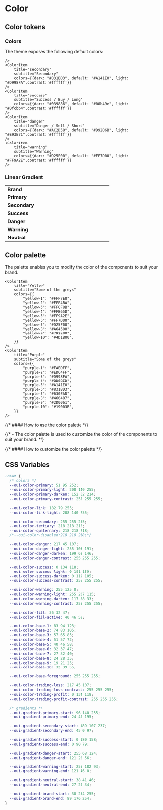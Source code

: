 
<Meta title="Design Tokens/Color"/>

# Color

## Color tokens

### Colors

The theme exposes the following default colors:

<ColorPalette>
    <ColorItem
        title="primary"
        subtitle="Brand / Main"
         colors={{dark: "#3347FD", default: "#335FFC", light: "#608cff",contrast:'#ffffff'}}
       
    />
    <ColorItem
        title="secondary"
        subtitle="Secondary"
        colors={{dark: "#831BD3", default: "#A141E0", light: "#D998FA",contrast:'#ffffff'}}
    />
    <ColorItem
        title="success"
        subtitle="Success / Buy / Long"
        colors={{dark: "#039886", default: "#00b49e", light: "#0fcbb4",contrast:'#ffffff'}}
    />
    <ColorItem
        title="danger"
        subtitle="Danger / Sell / Short"
        colors={{dark: "#AC2D58", default: "#D92D6B", light: "#E93E71",contrast:'#ffffff'}}
    />
    <ColorItem
        title="warning"
        subtitle="Warning"
        colors={{dark: "#D25F00", default: "#FF7D00", light: "#FF9A2E",contrast:'#ffffff'}}
    />
</ColorPalette>

### Linear Gradient

<table className="oui-w-full !oui-border-none oui-mt-3">
    <colgroup>
        <col width="30%"/>
        <col/>
    </colgroup>
    <tbody>
    <tr>
        <td className="!oui-p-0 !oui-border-none">
            <strong>Brand</strong>
        </td>
        <td className="!oui-px-0 !oui-border-none">
            <Flex gap={2}>
                <Box width="48px" height="48px" gradient="brand" r="full" angle={0}/>
                <Box
                    width="48px"
                    height="48px"
                    gradient="brand"
                    r="full"
                    angle={45}
                />
                <Box
                    width="48px"
                    height="48px"
                    gradient="brand"
                    r="full"
                    angle={90}
                />
                <Box
                    width="48px"
                    height="48px"
                    gradient="brand"
                    r="full"
                    angle={135}
                />
                <Box width="48px" height="48px" gradient="brand" r="full"/>
            </Flex>
        </td>
    </tr>
    <tr>
        <td className="!oui-p-0 !oui-border-none">
            <strong>Primary</strong>
        </td>
        <td className="!oui-px-0 !oui-border-none">
            <Flex gap={2}>
                <Box width="48px" height="48px" gradient="primary" r="full" angle={0}/>
                <Box
                    width="48px"
                    height="48px"
                    gradient="primary"
                    r="full"
                    angle={45}
                />
                <Box
                    width="48px"
                    height="48px"
                    gradient="primary"
                    r="full"
                    angle={90}
                />
                <Box
                    width="48px"
                    height="48px"
                    gradient="primary"
                    r="full"
                    angle={135}
                />
                <Box width="48px" height="48px" gradient="primary" r="full"/>
            </Flex>
        </td>
    </tr>
    <tr>
        <td className="!oui-p-0 !oui-border-none">
            <strong>Secondary</strong>
        </td>
        <td className="!oui-px-0 !oui-border-none">
            <Flex gap={2}>
                <Box width="48px" height="48px" gradient="secondary" r="full" angle={0}/>
                <Box
                    width="48px"
                    height="48px"
                    gradient="secondary"
                    r="full"
                    angle={45}
                />
                <Box
                    width="48px"
                    height="48px"
                    gradient="secondary"
                    r="full"
                    angle={90}
                />
                <Box
                    width="48px"
                    height="48px"
                    gradient="secondary"
                    r="full"
                    angle={135}
                />
                <Box width="48px" height="48px" gradient="secondary" r="full"/>
            </Flex>
        </td>
    </tr>
    <tr>
        <td className="!oui-p-0 !oui-border-none">
            <strong>Success</strong>
        </td>
        <td className="!oui-px-0 !oui-border-none">
            <Flex gap={2}>
                <Box
                    width="48px"
                    height="48px"
                    gradient="success"
                    r="full"
                    angle={0}
                />
                <Box
                    width="48px"
                    height="48px"
                    gradient="success"
                    r="full"
                    angle={45}
                />
                <Box
                    width="48px"
                    height="48px"
                    gradient="success"
                    r="full"
                    angle={90}
                />
                <Box
                    width="48px"
                    height="48px"
                    gradient="success"
                    r="full"
                    angle={135}
                />
                <Box width="48px" height="48px" gradient="success" r="full"/>
            </Flex>
        </td>
    </tr>
    <tr>
        <td className="!oui-p-0 !oui-border-none">
            <strong>Danger</strong>
        </td>
        <td className="!oui-px-0 !oui-border-none">
            <Flex gap={2}>
                <Box
                    width="48px"
                    height="48px"
                    gradient="danger"
                    r="full"
                    angle={0}
                />
                <Box
                    width="48px"
                    height="48px"
                    gradient="danger"
                    r="full"
                    angle={45}
                />
                <Box
                    width="48px"
                    height="48px"
                    gradient="danger"
                    r="full"
                    angle={90}
                />
                <Box
                    width="48px"
                    height="48px"
                    gradient="danger"
                    r="full"
                    angle={135}
                />
                <Box width="48px" height="48px" gradient="danger" r="full"/>
            </Flex>
        </td>
    </tr>
    <tr>
        <td className="!oui-p-0 !oui-border-none">
            <strong>Warning</strong>
        </td>
        <td className="!oui-px-0 !oui-border-none">
            <Flex gap={2}>
                <Box
                    width="48px"
                    height="48px"
                    gradient="warning"
                    r="full"
                    angle={0}
                />
                <Box
                    width="48px"
                    height="48px"
                    gradient="warning"
                    r="full"
                    angle={45}
                />
                <Box
                    width="48px"
                    height="48px"
                    gradient="warning"
                    r="full"
                    angle={90}
                />
                <Box
                    width="48px"
                    height="48px"
                    gradient="warning"
                    r="full"
                    angle={135}
                />
                <Box width="48px" height="48px" gradient="warning" r="full"/>
            </Flex>
        </td>
    </tr>
    <tr>
        <td className="!oui-p-0 !oui-border-none">
            <strong>Neutral</strong>
        </td>
        <td className="!oui-px-0 !oui-border-none">
            <Flex gap={2}>
                <Box
                    width="48px"
                    height="48px"
                    gradient="neutral"
                    r="full"
                    angle={0}
                />
                <Box
                    width="48px"
                    height="48px"
                    gradient="neutral"
                    r="full"
                    angle={45}
                />
                <Box
                    width="48px"
                    height="48px"
                    gradient="neutral"
                    r="full"
                    angle={90}
                />
                <Box
                    width="48px"
                    height="48px"
                    gradient="neutral"
                    r="full"
                    angle={135}
                />
                <Box width="48px" height="48px" gradient="neutral" r="full"/>
            </Flex>
        </td>
    </tr>
    </tbody>
</table>



## Color palette

The palette enables you to modify the color of the components to suit your brand.

<ColorPalette>
    <ColorItem
        title="Neutral"
        subtitle="Coral"
        colors={{
            "neutural-1": "#535E7B",
            "neutural-2": "#4A5369",
            "neutural-3": "#394155",
            "neutural-4": "#333948",
            "neutural-5": "#282E3A",
            "neutural-6": "#20252F",
            "neutural-7": "#1B2028",
            "neutural-8": "#181C23",
            "neutural-9": "#131519",
            "neutural-10": "#07080A",
        }}
    />
    <ColorItem
        title="Blue"
        subtitle="Some of the greys"
        colors={{
            "blue-1": "#B9D1FF",
            "blue-2": "#97B9FD",
            "blue-3": "#779DFF",
            "blue-4": "#608CFF",
            "blue-5": "#4774F6",
            "blue-6": "#335FFC",
            "blue-7": "#3347FD",
            "blue-8": "#283BEE",
            "blue-9": "#1828C3",
            "blue-10": "#0E1DA1",
        }}
    />
    <ColorItem
        title="Green"
        subtitle="Some of the greys"
        colors={{
            "green-1": "#65ECD3",
            "green-2": "#27DEC8",
            "green-3": "#0FCBB4",
            "green-4": "#00B49E",
            "green-5": "#039886",
            "green-6": "#008676",
            "green-7": "#007769",
            "green-8": "#00685C",
            "green-9": "#005A4F",
            "green-10": "#00433B",
        }}
    />
    <ColorItem
        title="Red"
        subtitle="Some of the greys"
        colors={{
            "red-1": "#FFD0DE",
            "red-2": "#FFA5C0",
            "red-3": "#FF608F",
            "red-4": "#FF447C",
            "red-5": "#E93E71",
            "red-6": "#D92D6B",
            "red-7": "#AC2D58",
            "red-8": "#9D204D",
            "red-9": "#791438",
            "red-10": "#640B2B",
        }}
    />

    <ColorItem
        title="Yellow"
        subtitle="Some of the greys"
        colors={{
            "yellow-1": "#FFF7E8",
            "yellow-2": "#FFE4BA",
            "yellow-3": "#FFCF8B",
            "yellow-4": "#FFB65D",
            "yellow-5": "#FF9A2E",
            "yellow-6": "#FF7D00",
            "yellow-7": "#D25F00",
            "yellow-8": "#A64500",
            "yellow-9": "#792E00",
            "yellow-10": "#4D1B00",
        }}
    />
    <ColorItem
        title="Purple"
        subtitle="Some of the greys"
        colors={{
            "purple-1": "#FAEDFF",
            "purple-2": "#EDC4FF",
            "purple-3": "#D998FA",
            "purple-4": "#BD6BED",
            "purple-5": "#A141E0",
            "purple-6": "#831BD3",
            "purple-7": "#630EAD",
            "purple-8": "#460487",
            "purple-9": "#2D0061",
            "purple-10": "#19003B",
        }}
    />
</ColorPalette>

{/* #### How to use the color palette */}

{/* - The color palette is used to customize the color of the components to suit your brand. */}

{/* #### How to customize the color palette */}

## CSS Variables

```css
:root {
  /* colors */
  --oui-color-primary: 51 95 252;
  --oui-color-primary-light: 208 140 255;
  --oui-color-primary-darken: 152 62 214;
  --oui-color-primary-contrast: 255 255 255;

  --oui-color-link: 182 79 255;
  --oui-color-link-light: 208 140 255;

  --oui-color-secondary: 255 255 255;
  --oui-color-tertiary: 218 218 218;
  --oui-color-quaternary: 218 218 218;
  /*--oui-color-disabled:218 218 218;*/

  --oui-color-danger: 217 45 107;
  --oui-color-danger-light: 255 103 191;
  --oui-color-danger-darken: 199 68 146;
  --oui-color-danger-contrast: 255 255 255;

  --oui-color-success: 0 134 118;
  --oui-color-success-light: 0 181 159;
  --oui-color-success-darken: 0 119 105;
  --oui-color-success-contrast: 255 255 255;

  --oui-color-warning: 255 125 0;
  --oui-color-warning-light: 255 207 115;
  --oui-color-warning-darken: 117 88 33;
  --oui-color-warning-contrast: 255 255 255;

  --oui-color-fill: 36 32 47;
  --oui-color-fill-active: 40 46 58;

  --oui-color-base-1: 83 94 123;
  --oui-color-base-2: 74 83 105;
  --oui-color-base-3: 57 65 85;
  --oui-color-base-4: 51 57 72;
  --oui-color-base-5: 40 46 58;
  --oui-color-base-6: 32 37 47;
  --oui-color-base-7: 27 32 40;
  --oui-color-base-8: 24 28 35;
  --oui-color-base-9: 19 21 25;
  --oui-color-base-10: 32 39 55;

  --oui-color-base-foreground: 255 255 255;

  --oui-color-trading-loss: 217 45 107;
  --oui-color-trading-loss-contrast: 255 255 255;
  --oui-color-trading-profit: 0 134 118;
  --oui-color-trading-profit-contrast: 255 255 255;

  /* gradients */
  --oui-gradient-primary-start: 96 140 255;
  --oui-gradient-primary-end: 24 40 195;

  --oui-gradient-secondary-start: 189 107 237;
  --oui-gradient-secondary-end: 45 0 97;

  --oui-gradient-success-start: 0 180 158;
  --oui-gradient-success-end: 0 90 79;

  --oui-gradient-danger-start: 255 68 124;
  --oui-gradient-danger-end: 121 20 56;

  --oui-gradient-warning-start: 255 182 93;
  --oui-gradient-warning-end: 121 46 0;

  --oui-gradient-neutral-start: 38 41 46;
  --oui-gradient-neutral-end: 27 29 34;

  --oui-gradient-brand-start: 38 254 255;
  --oui-gradient-brand-end: 89 176 254;
}
```
